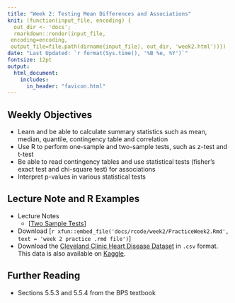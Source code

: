 ```yaml
---
title: "Week 2: Testing Mean Differences and Associations"
knit: (function(input_file, encoding) {
  out_dir <- 'docs';
  rmarkdown::render(input_file,
 encoding=encoding,
 output_file=file.path(dirname(input_file), out_dir, 'week2.html'))})
date: "Last Updated: `r format(Sys.time(), '%B %e, %Y')`"
fontsize: 12pt
output: 
  html_document:
    includes:
      in_header: "favicon.html"
---
```


## Weekly Objectives

  * Learn and be able to calculate summary statistics such as mean, median, quantile, contingency table and correlation
  * Use R to perform one-sample and two-sample tests, such as z-test and t-test
  * Be able to read contingency tables and use statistical tests (fisher’s exact test and chi-square test) for associations
  * Interpret p-values in various statistical tests

## Lecture Note and R Examples

  + Lecture Notes
    + [[Two Sample Tests](rcode/week2/TwoSampleTests.html){target='_blank'}]
  + Download [`r xfun::embed_file('docs/rcode/week2/PracticeWeek2.Rmd', text = 'week 2 practice .rmd file')`]
  + Download the [Cleveland Clinic Heart Disease Dataset](notes/week2/processed_cleveland.csv){target='_blank'} in `.csv` format. This data is also available on [Kaggle](https://www.kaggle.com/aavigan/cleveland-clinic-heart-disease-dataset).
  
## Further Reading

  + Sections 5.5.3 and 5.5.4 from the BPS textbook

